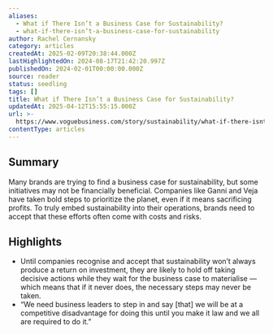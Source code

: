 ```yaml
---
aliases:
  - What if There Isn’t a Business Case for Sustainability?
  - what-if-there-isn’t-a-business-case-for-sustainability
author: Rachel Cernansky
category: articles
createdAt: 2025-02-09T20:38:44.000Z
lastHighlightedOn: 2024-08-17T21:42:20.997Z
publishedOn: 2024-02-01T00:00:00.000Z
source: reader
status: seedling
tags: []
title: What if There Isn’t a Business Case for Sustainability?
updatedAt: 2025-04-12T15:55:15.000Z
url: >-
  https://www.voguebusiness.com/story/sustainability/what-if-there-isnt-a-business-case-for-sustainability
contentType: articles
---
```

## Summary

Many brands are trying to find a business case for sustainability, but some initiatives may not be financially beneficial. Companies like Ganni and Veja have taken bold steps to prioritize the planet, even if it means sacrificing profits. To truly embed sustainability into their operations, brands need to accept that these efforts often come with costs and risks.

## Highlights

- Until companies recognise and accept that sustainability won’t always produce a return on investment, they are likely to hold off taking decisive actions while they wait for the business case to materialise — which means that if it never does, the necessary steps may never be taken.
- “We need business leaders to step in and say [that] we will be at a competitive disadvantage for doing this until you make it law and we all are required to do it.”
